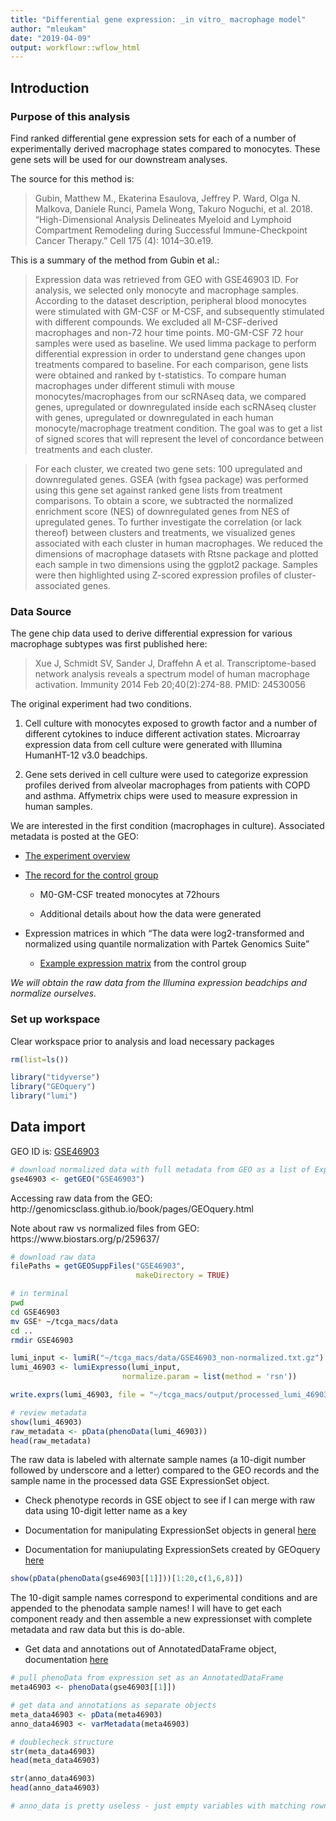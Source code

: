 ```yaml
---
title: "Differential gene expression: _in vitro_ macrophage model"
author: "mleukam"
date: "2019-04-09"
output: workflowr::wflow_html
---
```


## Introduction

### Purpose of this analysis

Find ranked differential gene expression sets for each of a number of experimentally derived macrophage states compared to monocytes. These gene sets will be used for our downstream analyses. 

The source for this method is:

> Gubin, Matthew M., Ekaterina Esaulova, Jeffrey P. Ward, Olga N. Malkova, Daniele Runci, Pamela Wong, Takuro Noguchi, et al. 2018. “High-Dimensional Analysis Delineates Myeloid and Lymphoid Compartment Remodeling during Successful Immune-Checkpoint Cancer Therapy.” Cell 175 (4): 1014–30.e19. 

This is a summary of the method from Gubin et al.:

> Expression data was retrieved from GEO with GSE46903 ID. For analysis, we selected only monocyte and macrophage samples. According to the dataset description, peripheral blood monocytes were stimulated with GM-CSF or M-CSF, and subsequently stimulated with different compounds. We excluded all M-CSF-derived macrophages and non-72 hour time points. M0-GM-CSF 72 hour samples were used as baseline. We used limma package to perform differential expression in order to understand gene changes upon treatments compared to baseline. For each comparison, gene lists were obtained and ranked by t-statistics. To compare human macrophages under different stimuli with mouse monocytes/macrophages from our scRNAseq data, we compared genes, upregulated or downregulated inside each scRNAseq cluster with genes, upregulated or downregulated in each human monocyte/macrophage treatment condition. The goal was to get a list of signed scores that will represent the level of concordance between treatments and each cluster.

> For each cluster, we created two gene sets: 100 upregulated and downregulated genes. GSEA (with fgsea package) was performed using this gene set against ranked gene lists from treatment comparisons. To obtain a score, we subtracted the normalized enrichment score (NES) of downregulated genes from NES of upregulated genes. To further investigate the correlation (or lack thereof) between clusters and treatments, we visualized genes associated with each cluster in human macrophages. We reduced the dimensions of macrophage datasets with Rtsne package and plotted each sample in two dimensions using the ggplot2 package. Samples were then highlighted using Z-scored expression profiles of cluster-associated genes.

### Data Source

The gene chip data used to derive differential expression for various macrophage subtypes was first published here:

> Xue J, Schmidt SV, Sander J, Draffehn A et al. Transcriptome-based network analysis reveals a spectrum model of human macrophage activation. Immunity 2014 Feb 20;40(2):274-88. PMID: 24530056

The original experiment had two conditions. 

1. Cell culture with monocytes exposed to growth factor and a number of different cytokines to induce different activation states. Microarray expression data from cell culture were generated with Illumina HumanHT-12 v3.0 beadchips.

2. Gene sets derived in cell culture were used to categorize expression profiles derived from alveolar macrophages from patients with COPD and asthma. Affymetrix chips were used to measure expression in human samples.

We are interested in the first condition (macrophages in culture). Associated metadata is posted at the GEO:

* [The experiment overview](https://www.ncbi.nlm.nih.gov/geo/query/acc.cgi?acc=GSE46903)

* [The record for the control group](https://www.ncbi.nlm.nih.gov/geo/query/acc.cgi?acc=GSM1140443) 

    * M0-GM-CSF treated monocytes at 72hours
    
    * Additional details about how the data were generated

* Expression matrices in which “The data were log2-transformed and normalized using quantile normalization with Partek Genomics Suite” 

  * [Example expression matrix](https://www.ncbi.nlm.nih.gov/geo/query/acc.cgi?view=data&acc=GSM1140443&id=38019&db=GeoDb_blob97) from the control group

_We will obtain the raw data from the Illumina expression beadchips and normalize ourselves._

### Set up workspace
Clear workspace prior to analysis and load necessary packages
```r
rm(list=ls())
```

```r
library("tidyverse")
library("GEOquery")
library("lumi")
```

## Data import
GEO ID is: [GSE46903](https://www.ncbi.nlm.nih.gov/geo/query/acc.cgi?acc=GSE46903)

```r
# download normalized data with full metadata from GEO as a list of ExpressionSets
gse46903 <- getGEO("GSE46903")
```

Accessing raw data from the GEO: http://genomicsclass.github.io/book/pages/GEOquery.html

Note about raw vs normalized files from GEO: https://www.biostars.org/p/259637/


```r
# download raw data
filePaths = getGEOSuppFiles("GSE46903", 
                            makeDirectory = TRUE)

```

```bash
# in terminal
pwd
cd GSE46903
mv GSE* ~/tcga_macs/data
cd ..
rmdir GSE46903
```

```r
lumi_input <- lumiR("~/tcga_macs/data/GSE46903_non-normalized.txt.gz") 
lumi_46903 <- lumiExpresso(lumi_input, 
                         normalize.param = list(method = 'rsn'))

write.exprs(lumi_46903, file = "~/tcga_macs/output/processed_lumi_46903.txt")

```

```r
# review metadata
show(lumi_46903)
raw_metadata <- pData(phenoData(lumi_46903))
head(raw_metadata)
```

The raw data is labeled with alternate sample names (a 10-digit number followed by underscore and a letter) compared to the GEO records and the sample name in the processed data GSE ExpressionSet object. 

* Check phenotype records in GSE object to see if I can merge with raw data using 10-digit letter name as a key

* Documentation for manipulating ExpressionSet objects in general [here](https://www.bioconductor.org/packages/devel/bioc/vignettes/Biobase/inst/doc/ExpressionSetIntroduction.pdf)

* Documentation for maniupulating ExpressionSets created by GEOquery [here](https://www.bioconductor.org/packages/devel/bioc/vignettes/GEOquery/inst/doc/GEOquery.html#getting-gse-series-matrix-files-as-an-expressionset)

```r
show(pData(phenoData(gse46903[[1]]))[1:20,c(1,6,8)])
```

The 10-digit sample names correspond to experimental conditions and are appended to the phenodata sample names! I will have to get each component ready and then assemble a new expressionset with complete metadata and raw data but this is do-able.

* Get data and annotations out of AnnotatedDataFrame object, documentation [here](https://www.rdocumentation.org/packages/Biobase/versions/2.32.0/topics/AnnotatedDataFrame)

```r
# pull phenoData from expression set as an AnnotatedDataFrame
meta46903 <- phenoData(gse46903[[1]])

# get data and annotations as separate objects
meta_data46903 <- pData(meta46903)
anno_data46903 <- varMetadata(meta46903)

# doublecheck structure
str(meta_data46903)
head(meta_data46903)

str(anno_data46903)
head(anno_data46903)

# anno_data is pretty useless - just empty variables with matching rownames from pData
```

